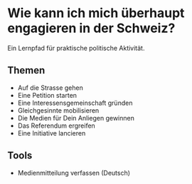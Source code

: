 # Wie kann ich mich überhaupt engagieren in der Schweiz?

Ein Lernpfad für praktische politische Aktivität.

## Themen

- Auf die Strasse gehen
- Eine Petition starten
- Eine Interessensgemeinschaft gründen
- Gleichgesinnte mobilisieren
- Die Medien für Dein Anliegen gewinnen
- Das Referendum ergreifen
- Eine Initiative lancieren

## Tools

- Medienmitteilung verfassen (Deutsch)
